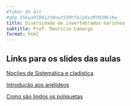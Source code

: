 ```yaml
---
#Token do Git 
#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
title: Diversidade de invertebrados marinhos
subtitle: Prof. Mauricio Camargo
format: html
---
```


## Links para os slides das aulas

[Noções de Sistemática e cladística](Cladistica.html)

[Introdução aos anelídeos](Intro_Annelida.html)  

[Como são lindos os poliquetas](Lindos_Poliquetas.html)
